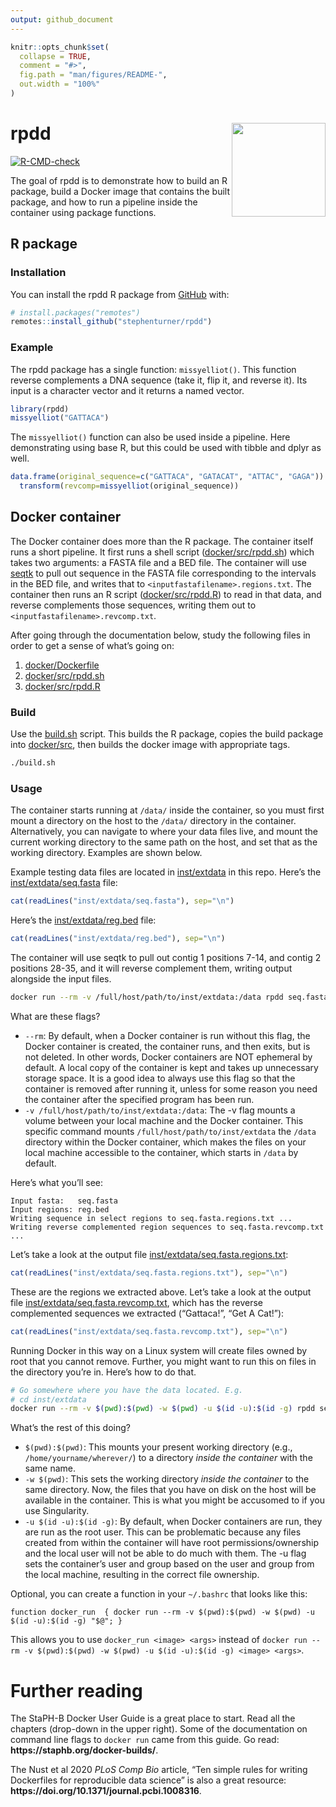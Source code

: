 ```yaml
---
output: github_document
---
```


<!-- README.md is generated from README.Rmd. Please edit that file -->

```r
knitr::opts_chunk$set(
  collapse = TRUE,
  comment = "#>",
  fig.path = "man/figures/README-",
  out.width = "100%"
)
```

# rpdd <a href='https://github.com/stephenturner/rpdd'><img src='man/figures/logo.png' align="right" height="150" /></a>

<!-- badges: start -->
[![R-CMD-check](https://github.com/stephenturner/rpdd/actions/workflows/R-CMD-check.yaml/badge.svg)](https://github.com/stephenturner/rpdd/actions/workflows/R-CMD-check.yaml)
<!-- badges: end -->

<!-- 
Journal of Brief Ideas

Docker containers with embedded R packages and domain-specific tools

R packages are collections of functions, documentations, tests, sample data, and dependency declarations, which come together to promote modularity, reproducibility, and adherence to good coding practices. Containerization using technologies such as Docker allow for building a specific computing environment with all required dependencies, configuration files, and system libraries needed to run any computing process reproducibly and at scale. Further, Docker allows computing environments to be _specified in code_, such that the instructions for building the infrastructure itself can be specified in code. Many data science and bioinformatics tasks involve running some domain-specific tools for initial analysis, followed by postprocessing using R. The `rpdd` package provides a demonstration on how to create a Docker image with an embedded R package and domain-specific tools. The `rpdd` package comes with a build script, which first builds the R package, then builds a Docker image containing that package, along with domain-specific tools and dependencies. When the container is instantiated, it runs a script that uses domain-specific tools to preprocess input data, and runs functions from the R package to postprocess the output from the first step. Code and further documentation is available at <https://github.com/stephenturner/rpdd>.

-->

The goal of rpdd is to demonstrate how to build an R package, build a Docker image that contains the built package, and how to run a pipeline inside the container using package functions. 

## R package

### Installation

You can install the rpdd R package from [GitHub](https://github.com/stephenturner/rpdd) with:

``` r
# install.packages("remotes")
remotes::install_github("stephenturner/rpdd")
```

### Example

The rpdd package has a single function: `missyelliot()`. This function reverse complements a DNA sequence (take it, flip it, and reverse it). Its input is a character vector and it returns a named vector.

```r
library(rpdd)
missyelliot("GATTACA")
```

The `missyelliot()` function can also be used inside a pipeline. Here demonstrating using base R, but this could be used with tibble and dplyr as well.

```r
data.frame(original_sequence=c("GATTACA", "GATACAT", "ATTAC", "GAGA")) |>
  transform(revcomp=missyelliot(original_sequence))
```

## Docker container

The Docker container does more than the R package. The container itself runs a short pipeline. It first runs a shell script ([docker/src/rpdd.sh](docker/src/rpdd.sh)) which takes two arguments: a FASTA file and a BED file. The container will use [seqtk](https://github.com/lh3/seqtk) to pull out sequence in the FASTA file corresponding to the intervals in the BED file, and writes that to `<inputfastafilename>.regions.txt`. The container then runs an R script ([docker/src/rpdd.R](docker/src/rpdd.R)) to read in that data, and reverse complements those sequences, writing them out to `<inputfastafilename>.revcomp.txt`.

After going through the documentation below, study the following files in order to get a sense of what's going on:

1. [docker/Dockerfile](docker/Dockerfile)
1. [docker/src/rpdd.sh](docker/src/rpdd.sh)
1. [docker/src/rpdd.R](docker/src/rpdd.R)

### Build

Use the [build.sh](build.sh) script. This builds the R package, copies the build package into [docker/src](docker/src), then builds the docker image with appropriate tags.

```sh
./build.sh
```

### Usage

The container starts running at `/data/` inside the container, so you must first mount a directory on the host to the `/data/` directory in the container. Alternatively, you can navigate to where your data files live, and mount the current working directory to the same path on the host, and set that as the working directory. Examples are shown below.

Example testing data files are located in [inst/extdata](inst/extdata) in this repo. Here's the [inst/extdata/seq.fasta](inst/extdata/seq.fasta) file:

```r
cat(readLines("inst/extdata/seq.fasta"), sep="\n")
```

Here's the [inst/extdata/reg.bed](inst/extdata/reg.bed) file:

```r
cat(readLines("inst/extdata/reg.bed"), sep="\n")
```

The container will use seqtk to pull out contig 1 positions 7-14, and contig 2 positions 28-35, and it will reverse complement them, writing output alongside the input files.

```sh
docker run --rm -v /full/host/path/to/inst/extdata:/data rpdd seq.fasta reg.bed
```

What are these flags? 

- `--rm`: By default, when a Docker container is run without this flag, the Docker container is created, the container runs, and then exits, but is not deleted. In other words, Docker containers are NOT ephemeral by default. A local copy of the container is kept and takes up unnecessary storage space. It is a good idea to always use this flag so that the container is removed after running it, unless for some reason you need the container after the specified program has been run.
- `-v /full/host/path/to/inst/extdata:/data`: The -v flag mounts a volume between your local machine and the Docker container. This specific command mounts `/full/host/path/to/inst/extdata` the `/data` directory within the Docker container, which makes the files on your local machine accessible to the container, which starts in `/data` by default. 

Here's what you'll see:

```
Input fasta:   seq.fasta
Input regions: reg.bed
Writing sequence in select regions to seq.fasta.regions.txt ...
Writing reverse complemented region sequences to seq.fasta.revcomp.txt ...
```

Let's take a look at the output file [inst/extdata/seq.fasta.regions.txt](inst/extdata/seq.fasta.regions.txt):

```r
cat(readLines("inst/extdata/seq.fasta.regions.txt"), sep="\n")
```

These are the regions we extracted above. Let's take a look at the output file [inst/extdata/seq.fasta.revcomp.txt](inst/extdata/seq.fasta.revcomp.txt), which has the reverse complemented sequences we extracted ("Gattaca!", "Get A Cat!"):

```r
cat(readLines("inst/extdata/seq.fasta.revcomp.txt"), sep="\n")
```

Running Docker in this way on a Linux system will create files owned by root that you cannot remove. Further, you might want to run this on files in the directory you're in. Here's how to do that.

```sh
# Go somewhere where you have the data located. E.g.
# cd inst/extdata
docker run --rm -v $(pwd):$(pwd) -w $(pwd) -u $(id -u):$(id -g) rpdd seq.fasta reg.bed
```

What's the rest of this doing? 

- `$(pwd):$(pwd)`: This mounts your present working directory (e.g., `/home/yourname/wherever/`) to a directory _inside the container_ with the same name.
- `-w $(pwd)`: This sets the working directory _inside the container_ to the same directory. Now, the files that you have on disk on the host will be available in the container. This is what you might be accusomed to if you use Singularity.
- `-u $(id -u):$(id -g)`: By default, when Docker containers are run, they are run as the root user. This can be problematic because any files created from within the container will have root permissions/ownership and the local user will not be able to do much with them. The -u flag sets the container's user and group based on the user and group from the local machine, resulting in the correct file ownership.

Optional, you can create a function in your `~/.bashrc` that looks like this:

```
function docker_run  { docker run --rm -v $(pwd):$(pwd) -w $(pwd) -u $(id -u):$(id -g) "$@"; }
```

This allows you to use `docker_run <image> <args>` instead of `docker run --rm -v $(pwd):$(pwd) -w $(pwd) -u $(id -u):$(id -g) <image> <args>`.

# Further reading

The StaPH-B Docker User Guide is a great place to start. Read all the chapters (drop-down in the upper right). Some of the documentation on command line flags to `docker run` came from this guide. Go read: **https://staphb.org/docker-builds/**.

The Nust et al 2020 _PLoS Comp Bio_ article, "Ten simple rules for writing Dockerfiles for reproducible data science" is also a great resource: **https://doi.org/10.1371/journal.pcbi.1008316**.
